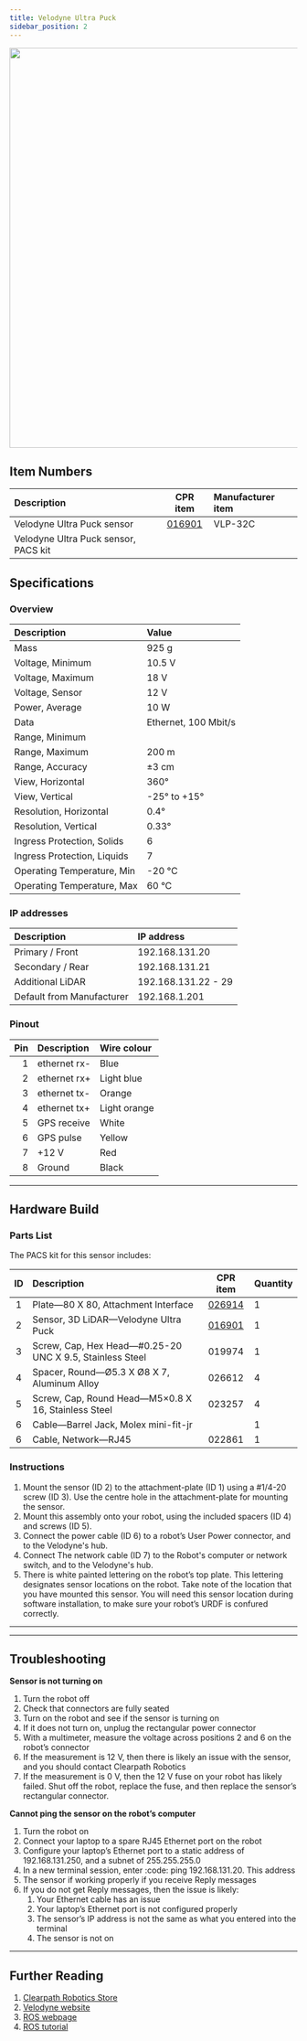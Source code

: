 ```yaml
---
title: Velodyne Ultra Puck
sidebar_position: 2
---
```




<center>
  <img src="/img/sensor_velodyne_ultra_puck_1.jpg" width="700"/>
</center>


<Safety />


## Item Numbers

| Description                          | CPR item                                             | Manufacturer item |
| :----------------------------------- |:---------------------------------------------------: | :---------------- |
| Velodyne Ultra Puck sensor           | [016901](/assets/clearpath_robotics_016901-TDS2.pdf) | VLP-32C           |
| Velodyne Ultra Puck sensor, PACS kit |                                                      |                   | 

## Specifications

### Overview

| Description                 | Value                |
| :-------------------------- | :------------------- |
| Mass                        | 925 g                |
| Voltage, Minimum            | 10.5 V               |
| Voltage, Maximum            | 18 V                 |
| Voltage, Sensor             | 12 V                 |
| Power, Average              | 10 W                 |
| Data                        | Ethernet, 100 Mbit/s |
| Range, Minimum              |                      |
| Range, Maximum              | 200 m                |
| Range, Accuracy             | ±3 cm                |
| View, Horizontal            | 360°                 |
| View, Vertical              | -25° to +15°         |
| Resolution, Horizontal      | 0.4°                 |
| Resolution, Vertical        | 0.33°                |
| Ingress Protection, Solids  | 6                    |
| Ingress Protection, Liquids | 7                    |
| Operating Temperature, Min  | -20 °C               |
| Operating Temperature, Max  | 60 °C                |

### IP addresses

| Description               | IP address          |
| :------------------------ | :------------------ |
| Primary / Front           | 192.168.131.20      |
| Secondary / Rear          | 192.168.131.21      |
| Additional LiDAR          | 192.168.131.22 - 29 |
| Default from Manufacturer | 192.168.1.201       |

### Pinout

| Pin | Description  | Wire colour  |
| --: | :----------- | :----------- |
| 1   | ethernet rx- | Blue         |
| 2   | ethernet rx+ | Light blue   |
| 3   | ethernet tx- | Orange       |
| 4   | ethernet tx+ | Light orange |
| 5   | GPS receive  | White        |
| 6   | GPS pulse    | Yellow       |
| 7   | +12 V        | Red          |
| 8   | Ground       | Black        |

---

## Hardware Build

### Parts List

The PACS kit for this sensor includes:

| ID  | Description                                               | CPR item                                             | Quantity | 
| :-: | :-------------------------------------------------------- | :--------------------------------------------------: | :------- |
| 1   | Plate—80 X 80, Attachment Interface                       | [026914](/assets/clearpath_robotics_026914.pdf)      | 1        |
| 2   | Sensor, 3D LiDAR—Velodyne Ultra Puck                      | [016901](/assets/clearpath_robotics_016901-TDS2.pdf) | 1        |
| 3   | Screw, Cap, Hex Head—#0.25-20 UNC X 9.5, Stainless Steel  | 019974                                               | 1        |
| 4   | Spacer, Round—Ø5.3 X Ø8 X 7, Aluminum Alloy               | 026612                                               | 4        |
| 5   | Screw, Cap, Round Head—M5×0.8 X 16, Stainless Steel       | 023257                                               | 4        |
| 6   | Cable—Barrel Jack, Molex mini-fit-jr                      |                                                      | 1        |
| 6   | Cable, Network—RJ45                                       | 022861                                               | 1        |


### Instructions

1.  Mount the sensor (ID 2) to the attachment-plate (ID 1) using a #1/4-20 screw (ID 3). 
    Use the centre hole in the attachment-plate for mounting the sensor.
2.  Mount this assembly onto your robot, using the included spacers (ID 4) and screws (ID 5).
3.  Connect the power cable (ID 6) to a robot’s User Power connector, and to the Velodyne's hub.
4.  Connect The network cable (ID 7) to the Robot's computer or network switch, and to the Velodyne's hub.
5.  There is white painted lettering on the robot’s top plate.
    This lettering designates sensor locations on the robot.
    Take note of the location that you have mounted this sensor.
    You will need this sensor location during software installation, to make sure your robot’s URDF is confured correctly.

---

<SoftwareBringup />

---

## Troubleshooting

**Sensor is not turning on**

1.  Turn the robot off
2.  Check that connectors are fully seated
3.  Turn on the robot and see if the sensor is turning on
4.  If it does not turn on, unplug the rectangular power connector
5.  With a multimeter, measure the voltage across positions 2 and 6 on the robot’s connector
6.  If the measurement is 12 V, then there is likely an issue with the sensor, and you should contact Clearpath Robotics
7.  If the measurement is 0 V, then the 12 V fuse on your robot has likely failed. Shut off the robot, replace the fuse, and then replace the sensor’s rectangular connector.

**Cannot ping the sensor on the robot’s computer**
1.  Turn the robot on
2.  Connect your laptop to a spare RJ45 Ethernet port on the robot
3.  Configure your laptop’s Ethernet port to a static address of 192.168.131.250, and a subnet of 255.255.255.0
4.  In a new terminal session, enter :code: ping 192.168.131.20. This address
5.  The sensor if working properly if you receive Reply messages
6.  If you do not get Reply messages, then the issue is likely:
    1.  Your Ethernet cable has an issue
    2.  Your laptop’s Ethernet port is not configured properly
    3.  The sensor’s IP address is not the same as what you entered into the terminal
    4.  The sensor is not on


<TroubleshootingContact />

---

## Further Reading

1. [Clearpath Robotics Store](https://store.clearpathrobotics.com/collections/3d-lidar/products/puck)
2. [Velodyne website](https://store.clearpathrobotics.com/collections/3d-lidar/products/puck)
3. [ROS webpage](http://wiki.ros.org/velodyne)
4. [ROS tutorial](http://wiki.ros.org/velodyne/Tutorials/Getting%20Started%20with%20the%20Velodyne%20VLP16)
